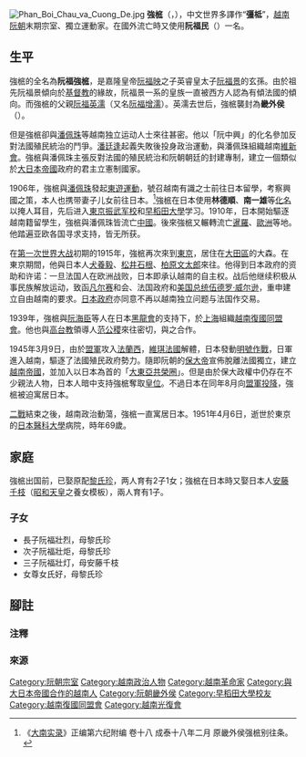 {{Infobox person
| name                      = 強㭽
| native_name               = Cường Để
| native_name_lang          = vi
| image                     = Phan Boi Chau va Cuong De.jpg
| caption                   = 強㭽（圖左）和[[潘佩珠|潘佩珠]]於1907年日本留影。
| birthname                 = 阮福強㭽
| partner = 黎氏珍<br>安藤千枝（安藤ちゑ）
| children = 阮福壮烈、阮福壮炬、尊女氏好
| other_name = 阮福民、林德順、南一雄
| birth_date                = {{birth date|1882|01|11|df=yes}}
| birth_place               = {{VNM-1863}}[[順化|順化]]
| death_date                = {{death date and age|1951|04|05|1882|01|11|df=y}}
| death_place               = {{JPN}}[[東京都|東京都]][[文京区|文京区]]{{link-ja|日本醫科大學附屬醫院|日本医科大学付属病院}}
| parents                 = 阮福英濡（父親）
| 墓地 = {{VIE}}[[順化市|順化市]]水安社五西邑
}}
[[File:Phan_Boi_Chau_va_Cuong_De.jpg|thumb]]
'''強㭽'''（{{vie|v='''Cường Để'''|hn=強㭽、彊㭽}}{{notetag|“彊”是“強”的異體字，兩種寫法在越南古代通用。}}，{{bd|1882年|2月28日|1951年|4月6日|catIdx=C}}），中文世界多譯作“'''彊柢'''”，[[越南|越南]][[阮朝|阮朝]]末期宗室、獨立運動家。在國外流亡時又使用'''阮福民'''（{{vie|v=Nguyễn Phúc Dân|hn=阮福民}}）{{notetag|見於強㭽寫給[[李惠群|李惠群]]信件的署名。}}一名。

==生平==
強㭽的全名為'''阮福強㭽'''，是嘉隆皇帝[[阮福映|阮福映]]之子英睿皇太子[[阮福景|阮福景]]的玄孫。由於祖先阮福景傾向於[[基督教|基督教]]的緣故，阮福景一系的皇族一直被西方人認為有傾法國的傾向。而強㭽的父親[[阮福英濡|阮福英濡]]（又名[[阮福增濡|阮福增濡]]）{{fact|曾兩次被[[法屬印度支那|殖民政府]]圈定為傀儡皇帝的候選人}}。英濡去世后，強㭽襲封為'''畿外侯'''（{{vie|v=Kỳ Ngoại hầu|hn=畿外侯}}）。

但是強㭽卻與[[潘佩珠|潘佩珠]]等越南独立运动人士來往甚密。他以「阮中興」的化名參加反對法國殖民統治的鬥爭。[[潘廷逢|潘廷逢]]起義失敗後投身政治運動，與潘佩珠組織越南[[維新會|維新會]]。強㭽與潘佩珠主張反對法國的殖民統治和阮朝朝廷的封建專制，建立一個類似於[[大日本帝國|大日本帝國]]政府的君主立憲制國家。

1906年，強㭽與[[潘佩珠|潘佩珠]]發起[[東遊運動|東遊運動]]，號召越南有識之士前往日本留學，考察興國之策，本人也携带妻子儿女前往日本。<ref>《[[大南实录|大南实录]]》正编第六纪附编 卷十八 成泰十八年二月 原畿外侯强㭽别往条。</ref>強㭽在日本使用'''林德順'''、'''南一雄'''等[[化名|化名]]以掩人耳目，先后进入[[東京|東京]][[振武军校|振武军校]]和[[早稻田大學|早稻田大學]]学习。1910年，日本開始驅逐越南籍留學生，強㭽與潘佩珠皆流亡[[中國|中國]]。後來強㭽又輾轉流亡[[暹羅|暹羅]]、[[歐洲|歐洲]]等地。他踏遍亚欧各国寻求支持，皆无所获。
 
在[[第一次世界大战|第一次世界大战]]初期的1915年，強㭽再次來到[[東京|東京]]，居住在[[大田區|大田區]]的大森。在東京期間，他與日本人[[犬養毅|犬養毅]]、[[松井石根|松井石根]]、[[柏原文太郎|柏原文太郎]]來往。他得到日本政府的资助和许诺：一旦法国人在欧洲战败，日本即承认越南的自主权。战后他继续积极从事民族解放运动，致函[[凡尔赛|凡尔赛]]和会、法国政府和[[美国总统|美国总统]][[伍德罗·威尔逊|伍德罗·威尔逊]]，重申建立自由越南的要求。[[日本政府|日本政府]]亦同意不再以越南独立问题与法国作交易。

1939年，強㭽與[[阮海臣|阮海臣]]等人在日本[[黑龍會|黑龍會]]的支持下，於[[上海|上海]]組織[[越南復國同盟會|越南復國同盟會]]。他也與[[高台教|高台教]]領導人[[范公稷|范公稷]]來往密切，與之合作。

1945年3月9日，由於[[盟軍|盟軍]]攻入[[法蘭西|法蘭西]]，[[維琪法國|維琪法國]]解體，日本發動[[明號作戰|明號作戰]]，日軍進入越南，驅逐了法國殖民政府勢力。隨即阮朝的[[保大帝|保大帝]]宣佈脫離法國獨立，建立[[越南帝國|越南帝國]]，並加入以日本為首的「[[大東亞共榮圈|大東亞共榮圈]]」。但是由於保大政權中仍存在不少親法人物，日本人暗中支持強㭽奪取[[皇位|皇位]]。不過日本在同年8月向[[盟軍|盟軍]][[日本投降|投降]]，強㭽被迫寓居日本。

[[二戰|二戰]]結束之後，越南政治動蕩，強㭽一直寓居日本。1951年4月6日，逝世於東京的[[日本醫科大學|日本醫科大學]]病院，時年69歲。

==家庭==
強㭽出国前，已娶原配[[黎氏珍|黎氏珍]]，两人育有2子1女；強㭽在日本時又娶日本人[[安藤千枝|安藤千枝]]（[[昭和天皇|昭和天皇]]之養女{{请求来源}}模板），兩人育有1子。

===子女===
*長子阮福壯烈，母黎氏珍
*次子阮福壯炬，母黎氏珍
*三子阮福壯灯，母安藤千枝
*女尊女氏好，母黎氏珍

==腳註==
===注釋===
{{notefoot}}
===來源===
{{Reflist}}

{{越南獨立運動}}

{{Portal bar|越南|政治|歷史|人物}}

{{Authority control}}
[[Category:阮朝宗室|Category:阮朝宗室]]
[[Category:越南政治人物|Category:越南政治人物]]
[[Category:越南革命家|Category:越南革命家]]
[[Category:與大日本帝國合作的越南人|Category:與大日本帝國合作的越南人]]
[[Category:阮朝畿外侯|Category:阮朝畿外侯]]
[[Category:早稻田大學校友|Category:早稻田大學校友]]
[[Category:越南復國同盟會|Category:越南復國同盟會]]
[[Category:越南光復會|Category:越南光復會]]